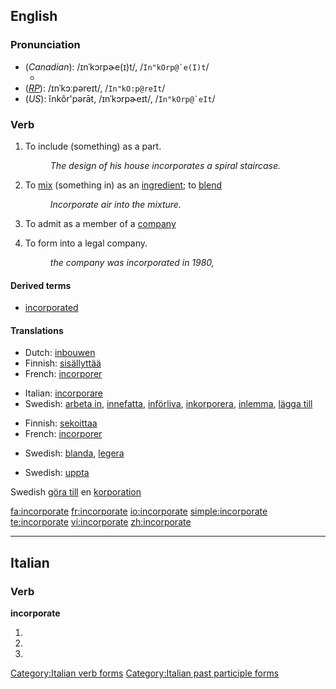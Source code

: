 ==English==

===Pronunciation===
*(''Canadian''): /ɪnˈkɔrpɚe(ɪ)t/, /<tt>In"kOrp@`e(I)t</tt>/
**{{audio|en-ca-incorporate.ogg|Audio (CA)}}
*(''[[RP]]''): /ɪnˈkɔːpəreɪt/, /<tt>In"kO:p@reIt</tt>/
*(''US''): ĭnkôr'pərāt, /ɪnˈkɔrpɚeɪt/, /<tt>In"kOrp@`eIt</tt>/

===Verb===
{{en-verb|incorporat|ing}}

# {{transitive}} To include (something) as a part.
#:''The design of his house incorporates a spiral staircase.''
# {{transitive}} To [[mix]] (something in) as an  [[ingredient]]; to [[blend]]
#:''Incorporate air into the mixture.''
# {{transitive}} To admit as a member of a [[company]]
# {{transitive}} To form into a legal company.
#:''the company was incorporated in 1980,''

====Derived terms====
*[[incorporated]]<!--adjective-->

====Translations====

{{trans-top|include as a part or ingredient}}
*Dutch: [[inbouwen]]
*Finnish: [[sisällyttää]]
*French: [[incorporer]]
{{trans-mid}}
*Italian: [[incorporare]]
*Swedish: [[arbeta in]], [[innefatta]], [[införliva]], [[inkorporera]], [[inlemma]], [[lägga till]]
{{trans-bottom}}

{{trans-top|mix, blend}}
*Finnish: [[sekoittaa]]
*French: [[incorporer]]
{{trans-mid}}
*Swedish: [[blanda]], [[legera]]
{{trans-bottom}}

{{trans-top|admit as a member of a company}}
{{trans-mid}}
*Swedish: [[uppta]]
{{trans-bottom}}

{{trans-top|form into a legal company}}
{{trans-mid}}
Swedish [[göra till]] en [[korporation]]
{{trans-bottom}}

[[fa:incorporate]]
[[fr:incorporate]]
[[io:incorporate]]
[[simple:incorporate]]
[[te:incorporate]]
[[vi:incorporate]]
[[zh:incorporate]]

----
==Italian==

===Verb===
'''incorporate'''

# {{form of|[[second-person|Second-person]] [[plural]] [[present tense]]|[[incorporare#Italian|incorporare]]|lang=Italian}}
# {{form of|Second-person plural [[imperative]]|incorporare#Italian|incorporare|lang=Italian}}
# {{form of|[[feminine|Feminine]] plural|[[incorporato]]}}

[[Category:Italian verb forms]]
[[Category:Italian past participle forms]]

{{rfc-auto}}